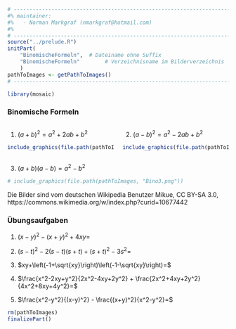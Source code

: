 ```r
# ---------------------------------------------------------------------------
#% maintainer:
#%   - Norman Markgraf (nmarkgraf@hotmail.com)
#%
# ---------------------------------------------------------------------------
source("../prelude.R")
initPart(
    "BinomischeFormeln",  # Dateiname ohne Suffix
    "BinomischeFormeln"        # Verzeichnisname im Bilderverzeichnis 
    )
pathToImages <- getPathToImages()
# ---------------------------------------------------------------------------

library(mosaic)

```

### Binomische Formeln

:::::: {.columns}
::: {.column width="49%"}

1. $(a+b)^2 = a^2 + 2 ab + b^2$

```r
include_graphics(file.path(pathToImages, "Bino1.png"))
```

:::
::: {.column width="49%"}

2. $(a-b)^2 = a^2 - 2ab + b^2$

```r
include_graphics(file.path(pathToImages, "Bino2.png"))
```

:::
::::::

3. $(a+b)(a-b) = a^2 - b^2$

```r
# include_graphics(file.path(pathToImages, "Bino3.png"))
```


[Die Bilder sind vom deutschen Wikipedia Benutzer Mikue, CC BY-SA 3.0, https://commons.wikimedia.org/w/index.php?curid=10677442]{.tiny}

### Übungsaufgaben

1. $(x-y)^2-(x+y)^2 + 4xy =$

2. $(s-t)^2-2(s-t)(s+t)+(s+t)^2-3s^2 =$

3. $xy+\left(-1+\sqrt{xy}\right)\left(-1-\sqrt{xy}\right)=$

4. $\frac{x^2-2xy+y^2}{2x^2-4xy+2y^2} + \frac{2x^2+4xy+2y^2}{4x^2+8xy+4y^2}=$

5. $\frac{x^2-y^2}{(x-y)^2} - \frac{(x+y)^2}{x^2-y^2}=$



```r
rm(pathToImages)
finalizePart()
```
